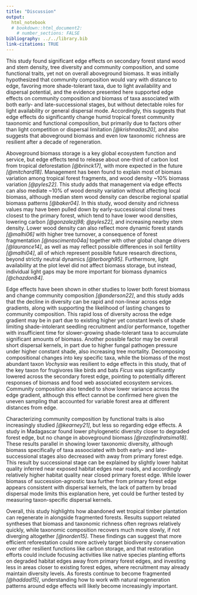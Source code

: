 ```yaml
---
title: "Discussion"
output: 
  html_notebook
  # bookdown::html_document2:
    # number_sections: FALSE
bibliography: ../../library.bib
link-citations: TRUE
---
```



<!-- # outline{-} -->
<!-- 1.  assess hypotheses -->
<!-- 2.  infer causes of patterns - plantation structure, old legacy trees, or species traits? -->
<!-- 3.  compare inferences to other studies -->
<!-- 4.  recommend future conservation approaches, ecological studies -->


<!-- # draft{-} -->


This study found significant edge effects on secondary forest stand wood and stem density, tree diversity and community composition, and some functional traits, yet not on overall aboveground biomass.
<!-- These results were shown in Figs \@ref(fig:biomass), \@ref(fig:taxa), and \@ref(fig:traits)... -->
It was initially hypothesized that community composition would vary with distance to edge, favoring more shade-tolerant taxa, due to light availability and dispersal potential, 
and the evidence presented here supported edge effects on community composition and biomass of taxa associated with both early- and late-successional stages, but without detectable roles for light availability or general dispersal mode.
Accordingly, this suggests that edge effects do significantly change humid tropical forest community taxonomic and functional composition, but primarily due to factors other than light competition or dispersal limitation *[@krishnadas20]*, and also suggests that aboveground biomass and even low taxonomic richness are resilient after a decade of regeneration.

Aboveground biomass storage is a key global ecosystem function and service, but edge effects tend to release about one-third of carbon lost from tropical deforestation *[@brinck17]*, with more expected in the future *[@mitchard18]*.
<!-- responds variably to secondary succession and edge effects ...   -->
Management has been found to explain most of biomass variation among tropical forest fragments, and wood density ~10% biomass variation *[@pyles22]*.
This study adds that management via edge effects can also mediate ~10% of wood density variation without affecting local biomass, although median stem wood density can describe regional spatial biomass patterns *[@baker04]*.
In this study, wood density and richness values may have been pulled down by early-successional clonal trees closest to the primary forest, which tend to have lower wood densities, lowering carbon *[@gonzalezj98; @pyles22]*, and increasing nearby stem density.
Lower wood density can also reflect more dynamic forest stands *[@malhi06]* with higher tree turnover, a consequence of forest fragmentation *[@nascimento04a]* together with other global change drivers *[@laurance14]*, as well as may reflect possible differences in soil fertility *[@malhi04]*, all of which represent possible future research directions, beyond strictly neutral dynamics *[@terborgh95]*.
Furthermore, light availability at the plot level did not affect biomass storage, but instead, individual light gaps may be more important for biomass dynamics *[@chazdon84]*.
    <!-- - although canopy light may still affect biomass generally in this case, without edge effects (check direct light-biomass correlation graph? -- no sig correlation) -->

Edge effects have been shown in other studies to lower both forest biomass and change community composition *[@anderson22]*, and this study adds that the decline in diversity can be rapid and non-linear across edge gradients, along with supporting the likelihood of lasting changes to community composition.
This rapid loss of diversity across the edge gradient may be in part due to existing higher yet constant levels of shade limiting shade-intolerant seedling recruitment and/or performance, together with insufficient time for slower-growing shade-tolerant taxa to accumulate significant amounts of biomass.
Another possible factor may be overall short dispersal kernels, in part due to higher fungal pathogen pressure under higher constant shade, also increasing tree mortality.
Decomposing compositional changes into key specific taxa, while the biomass of the most abundant taxon *Vochysia* was resilient to edge effects in this study, that of the key taxon for frugivores like birds and bats *Ficus* was significantly lowered across the secondary forest edge, pointing to potentially different responses of biomass and food web associated ecosystem services.
Community composition also tended to show lower variance across the edge gradient, although this effect cannot be confirmed here given the uneven sampling that accounted for variable forest area at different distances from edge.

Characterizing community composition by functional traits is also increasingly studied *[@kearney21]*, but less so regarding edge effects.
A study in Madagascar found lower phylogenetic diversity closer to degraded forest edge, but no change in aboveground biomass *[@razafindratsima18]*.
These results parallel in showing lower taxonomic diversity, although biomass specifically of taxa assoociated with both early- and late-successional stages also decreased with away from primary forest edge.
This result by successional stage can be explained by slightly lower habitat quality inferred near exposed habitat edges near roads, and accordingly relatively higher habitat quality near closed primary forest edge.
While lower biomass of succession-agnostic taxa further from primary forest edge appears consistent with dispersal kernels, the lack of pattern by broad dispersal mode limits this explanation here, yet could be further tested by measuring taxon-specific dispersal kernels.

Overall, this study highlights how abandoned wet tropical timber plantation can regenerate in alongside fragmented forests.
Results support related syntheses that biomass and taxonomic richness often regrows relatively quickly, 
<!-- **along with traits?,** -->
while taxonomic composition recovers much more slowly, if not diverging altogether *[@norden15]*.
These findings can suggest that more efficient reforestation could more actively target biodiversity conservation over other resilient functions like carbon storage, and that restoration efforts could include focusing activities like native species planting efforts on degraded habitat edges away from primary forest edges, and investing less in areas closer to existing forest edges, where recruitment may already maintain diversity levels.
As forests continue to become fragmented *[@haddad15]*, understanding how to work with natural regeneration patterns around edge effects will likely become increasingly important.


<!-- # draft attic{-} -->

<!-- This study supports previous syntheses suggesting that forest biomass and taxonomic richness regenerate more quickly / are more resilient than diversity and community composition *[@poorter21?, other?]*. -->
<!-- This may be due to priority effects on successional trajectories acting on/at the stem/population level *[]*, variable turnover and reproduction rates among tree taxa *[]*, and/or differential dispersal and establishment success based on local [dispersive] animal community *[]*. ... -->
<!-- - mention more amundant genera patterns w/ *Vochysia* and *Ficus* as a key fruit-bearing taxon *[@tropicalbat/bird]*? -->

<!-- There is increasing interest in functional trait ecology of tropical trees *[@umaña##]*. -->
<!-- This focuses on a coarse functional association with successional stage, ... -->
<!-- but also includes patterns with wood density [underlying biomass estmations]... -->
<!-- - fig3 -- edge effect on succession generalists, but not specialists -->
<!-- The persistence of early-successional tree communities has been found to lower the standing biomass, likely due to lower wood density *[@césar21]*, and could therefore require a switch in focal timber species *[@karsten14]*. -->


<!-- # attic{-} -->


<!-- Under more sustainable forestry that maintains multiple functions, forest stand regeneration is likely more predictable, generally mirroring (i.e. near 1:1 replacement) the targeted tree cutting that is done using information collected about the ecological profiles and ages (when possible) of trees (Duah-Gyamfi et al 2014, Edwards et al 2014). -->

<!-- In contrast, under intensive silviculture that prioritizes the growth of select tree crop species, forest stands can show high wood production (Ferez et al 2015) while also usually showing negative trade-offs with other services, like that with biodiversity given reliance on monoculture planting designs. -->

<!-- In some cases where management decisions are made primarily based on regional economic but not local ecological information, due to limited access to funded scientific reporting (Cook et al 2012), forest stands can perform very poorly all-around. -->

<!-- After this more extreme type of management, it remains uncertain how natural regeneration in secondary forests will proceed, how local ecosystem services will be restored, and how restoration could be managed locally (Laurance et al 2012), e.g. based on surrounding forest proximity. -->
